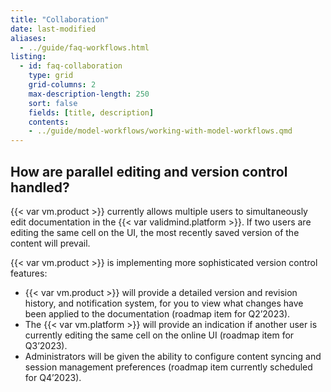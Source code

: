 ```yaml
---
title: "Collaboration"
date: last-modified
aliases:
  - ../guide/faq-workflows.html
listing:
  - id: faq-collaboration
    type: grid
    grid-columns: 2
    max-description-length: 250
    sort: false
    fields: [title, description]
    contents:
    - ../guide/model-workflows/working-with-model-workflows.qmd
---
```


## How are parallel editing and version control handled?

{{< var vm.product >}} currently allows multiple users to simultaneously edit documentation in the {{< var validmind.platform >}}. If two users are editing the same cell on the UI, the most recently saved version of the content will prevail. 

{{< var vm.product >}} is implementing more sophisticated version control features:

- {{< var vm.product >}} will provide a detailed version and revision history, and notification system, for you to view what changes have been applied to the documentation (roadmap item for Q2’2023).
- The {{< var vm.platform >}} will provide an indication if another user is currently editing the same cell on the online UI (roadmap item for Q3’2023).
- Administrators will be given the ability to configure content syncing and session management preferences (roadmap item currently scheduled for Q4’2023).


